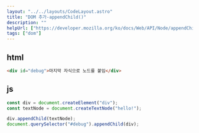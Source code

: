 ```yaml
---
layout: "../../layouts/CodeLayout.astro"
title: "DOM 추가-appendChild()"
description: ""
helpUrl: ["https://developer.mozilla.org/ko/docs/Web/API/Node/appendChild"]
tags: ["dom"]
---
```


## html

```html
<div id="debug">마지막 자식으로 노드를 붙임</div>
```

## js

```js
const div = document.createElement("div");
const textNode = document.createTextNode("hello!");

div.appendChild(textNode);
document.querySelector("#debug").appendChild(div);
```
